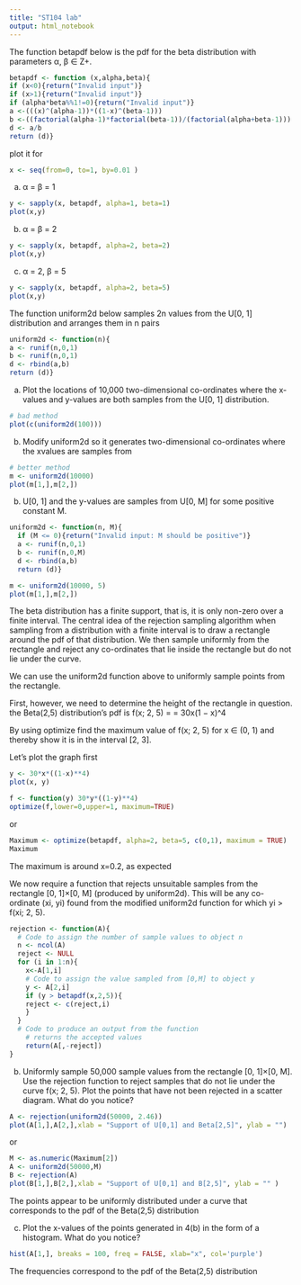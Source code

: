 ---
title: "ST104 lab"
output: html_notebook
---

The function betapdf below is the pdf for the beta distribution with parameters
α, β ∈ Z+.

```{r}
betapdf <- function (x,alpha,beta){
if (x<0){return("Invalid input")}
if (x>1){return("Invalid input")}
if (alpha*beta%%1!=0){return("Invalid input")}
a <-(((x)^(alpha-1))*((1-x)^(beta-1)))
b <-((factorial(alpha-1)*factorial(beta-1))/(factorial(alpha+beta-1)))
d <- a/b
return (d)}
```

plot it for 
```{r}
x <- seq(from=0, to=1, by=0.01 )
```

(a) α = β = 1
```{r}
y <- sapply(x, betapdf, alpha=1, beta=1)
plot(x,y)
```

(b) α = β = 2
```{r}
y <- sapply(x, betapdf, alpha=2, beta=2)
plot(x,y)
```

(c) α = 2, β = 5
```{r}
y <- sapply(x, betapdf, alpha=2, beta=5)
plot(x,y)
```
The function uniform2d below samples 2n values from the U[0, 1] distribution and
arranges them in n pairs

```{r}
uniform2d <- function(n){
a <- runif(n,0,1)
b <- runif(n,0,1)
d <- rbind(a,b)
return (d)}
```

(a) Plot the locations of 10,000 two-dimensional co-ordinates where the x-values and
y-values are both samples from the U[0, 1] distribution.
```{r}
# bad method
plot(c(uniform2d(100)))
```

(b) Modify uniform2d so it generates two-dimensional co-ordinates where the xvalues are samples from 
```{r}
# better method
m <- uniform2d(10000)
plot(m[1,],m[2,])
```
b) U[0, 1] and the y-values are samples from U[0, M] for
some positive constant M.
```{r}
uniform2d <- function(n, M){
  if (M <= 0){return("Invalid input: M should be positive")}
  a <- runif(n,0,1)
  b <- runif(n,0,M)
  d <- rbind(a,b)
  return (d)}
```

```{r}
m <- uniform2d(10000, 5)
plot(m[1,],m[2,])
```

The beta distribution has a finite support, that is, it is only non-zero over a finite interval.
The central idea of the rejection sampling algorithm when sampling from a distribution
with a finite interval is to draw a rectangle around the pdf of that distribution. We then
sample uniformly from the rectangle and reject any co-ordinates that lie inside the rectangle
but do not lie under the curve.

We can use the uniform2d function above to uniformly sample points from the rectangle.

First, however, we need to determine the height of the rectangle in question.
the Beta(2,5) distribution's pdf is
f(x; 2, 5) = = 30x(1 − x)^4

By using optimize find the maximum value of f(x; 2, 5) for x ∈ (0, 1) and thereby show it is in the interval [2, 3].

Let's plot the graph first
```{r}
y <- 30*x*((1-x)**4)
plot(x, y)
```

```{r}
f <- function(y) 30*y*((1-y)**4)
optimize(f,lower=0,upper=1, maximum=TRUE)
```
or
```{r}
Maximum <- optimize(betapdf, alpha=2, beta=5, c(0,1), maximum = TRUE)
Maximum
```

The maximum is around x=0.2, as expected


We now require a function that rejects unsuitable samples from the rectangle [0, 1]×[0, M] (produced by uniform2d).
This will be any co-ordinate (xi, yi) found from the modified uniform2d function for which
yi > f(xi; 2, 5).
```{r}
rejection <- function(A){
  # Code to assign the number of sample values to object n
  n <- ncol(A)
  reject <- NULL
  for (i in 1:n){
    x<-A[1,i]
    # Code to assign the value sampled from [0,M] to object y
    y <- A[2,i]
    if (y > betapdf(x,2,5)){
    reject <- c(reject,i)
    }
  }
  # Code to produce an output from the function
    # returns the accepted values
    return(A[,-reject])
}
```

(b) Uniformly sample 50,000 sample values from the rectangle [0, 1]×[0, M]. Use the
rejection function to reject samples that do not lie under the curve f(x; 2, 5).
Plot the points that have not been rejected in a scatter diagram. What do you
notice?
```{r}
A <- rejection(uniform2d(50000, 2.46))
plot(A[1,],A[2,],xlab = "Support of U[0,1] and Beta[2,5]", ylab = "")
```
or
```{r}
M <- as.numeric(Maximum[2])
A <- uniform2d(50000,M)
B <- rejection(A)
plot(B[1,],B[2,],xlab = "Support of U[0,1] and B[2,5]", ylab = "" )
```

The points appear to be uniformly distributed under a curve that corresponds to the pdf of the Beta(2,5) distribution

(c) Plot the x-values of the points generated in 4(b) in the form of a histogram.
What do you notice?
```{r}
hist(A[1,], breaks = 100, freq = FALSE, xlab="x", col='purple')
```
The frequencies correspond to the pdf of the Beta(2,5) distribution
